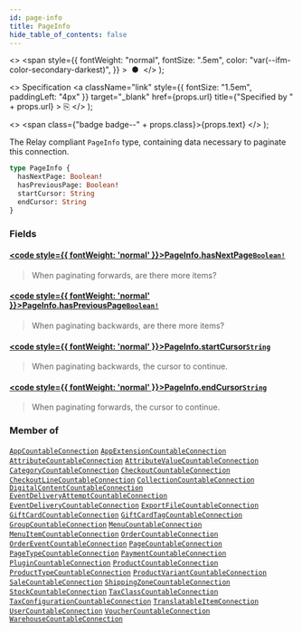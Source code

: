 ```yaml
---
id: page-info
title: PageInfo
hide_table_of_contents: false
---
```


  <>
    <span
      style={{
        fontWeight: "normal",
        fontSize: ".5em",
        color: "var(--ifm-color-secondary-darkest)",
      }}
    >
      &nbsp;●&nbsp;
    </span>
  </>
);

  <>
    Specification
    <a
      className="link"
      style={{ fontSize: "1.5em", paddingLeft: "4px" }}
      target="\_blank"
      href={props.url}
      title={"Specified by " + props.url}
    >
      ⎘
    </a>
  </>
);

  <>
    <span class={"badge badge--" + props.class}>{props.text}</span>
  </>
);

The Relay compliant `PageInfo` type, containing data necessary to paginate this connection.

```graphql
type PageInfo {
  hasNextPage: Boolean!
  hasPreviousPage: Boolean!
  startCursor: String
  endCursor: String
}
```

### Fields

#### [<code style={{ fontWeight: 'normal' }}>PageInfo.<b>hasNextPage</b></code>](#)<Bullet />[`Boolean!`](../../../developer/api-reference/scalars/boolean) <Badge class="secondary" text="non-null"/> <Badge class="secondary" text="scalar"/>

> When paginating forwards, are there more items?

#### [<code style={{ fontWeight: 'normal' }}>PageInfo.<b>hasPreviousPage</b></code>](#)<Bullet />[`Boolean!`](../../../developer/api-reference/scalars/boolean) <Badge class="secondary" text="non-null"/> <Badge class="secondary" text="scalar"/>

> When paginating backwards, are there more items?

#### [<code style={{ fontWeight: 'normal' }}>PageInfo.<b>startCursor</b></code>](#)<Bullet />[`String`](../../../developer/api-reference/scalars/string) <Badge class="secondary" text="scalar"/>

> When paginating backwards, the cursor to continue.

#### [<code style={{ fontWeight: 'normal' }}>PageInfo.<b>endCursor</b></code>](#)<Bullet />[`String`](../../../developer/api-reference/scalars/string) <Badge class="secondary" text="scalar"/>

> When paginating forwards, the cursor to continue.

### Member of

[`AppCountableConnection`](../../../developer/api-reference/objects/app-countable-connection) <Badge class="secondary" text="object"/><Bullet />[`AppExtensionCountableConnection`](../../../developer/api-reference/objects/app-extension-countable-connection) <Badge class="secondary" text="object"/><Bullet />[`AttributeCountableConnection`](../../../developer/api-reference/objects/attribute-countable-connection) <Badge class="secondary" text="object"/><Bullet />[`AttributeValueCountableConnection`](../../../developer/api-reference/objects/attribute-value-countable-connection) <Badge class="secondary" text="object"/><Bullet />[`CategoryCountableConnection`](../../../developer/api-reference/objects/category-countable-connection) <Badge class="secondary" text="object"/><Bullet />[`CheckoutCountableConnection`](../../../developer/api-reference/objects/checkout-countable-connection) <Badge class="secondary" text="object"/><Bullet />[`CheckoutLineCountableConnection`](../../../developer/api-reference/objects/checkout-line-countable-connection) <Badge class="secondary" text="object"/><Bullet />[`CollectionCountableConnection`](../../../developer/api-reference/objects/collection-countable-connection) <Badge class="secondary" text="object"/><Bullet />[`DigitalContentCountableConnection`](../../../developer/api-reference/objects/digital-content-countable-connection) <Badge class="secondary" text="object"/><Bullet />[`EventDeliveryAttemptCountableConnection`](../../../developer/api-reference/objects/event-delivery-attempt-countable-connection) <Badge class="secondary" text="object"/><Bullet />[`EventDeliveryCountableConnection`](../../../developer/api-reference/objects/event-delivery-countable-connection) <Badge class="secondary" text="object"/><Bullet />[`ExportFileCountableConnection`](../../../developer/api-reference/objects/export-file-countable-connection) <Badge class="secondary" text="object"/><Bullet />[`GiftCardCountableConnection`](../../../developer/api-reference/objects/gift-card-countable-connection) <Badge class="secondary" text="object"/><Bullet />[`GiftCardTagCountableConnection`](../../../developer/api-reference/objects/gift-card-tag-countable-connection) <Badge class="secondary" text="object"/><Bullet />[`GroupCountableConnection`](../../../developer/api-reference/objects/group-countable-connection) <Badge class="secondary" text="object"/><Bullet />[`MenuCountableConnection`](../../../developer/api-reference/objects/menu-countable-connection) <Badge class="secondary" text="object"/><Bullet />[`MenuItemCountableConnection`](../../../developer/api-reference/objects/menu-item-countable-connection) <Badge class="secondary" text="object"/><Bullet />[`OrderCountableConnection`](../../../developer/api-reference/objects/order-countable-connection) <Badge class="secondary" text="object"/><Bullet />[`OrderEventCountableConnection`](../../../developer/api-reference/objects/order-event-countable-connection) <Badge class="secondary" text="object"/><Bullet />[`PageCountableConnection`](../../../developer/api-reference/objects/page-countable-connection) <Badge class="secondary" text="object"/><Bullet />[`PageTypeCountableConnection`](../../../developer/api-reference/objects/page-type-countable-connection) <Badge class="secondary" text="object"/><Bullet />[`PaymentCountableConnection`](../../../developer/api-reference/objects/payment-countable-connection) <Badge class="secondary" text="object"/><Bullet />[`PluginCountableConnection`](../../../developer/api-reference/objects/plugin-countable-connection) <Badge class="secondary" text="object"/><Bullet />[`ProductCountableConnection`](../../../developer/api-reference/objects/product-countable-connection) <Badge class="secondary" text="object"/><Bullet />[`ProductTypeCountableConnection`](../../../developer/api-reference/objects/product-type-countable-connection) <Badge class="secondary" text="object"/><Bullet />[`ProductVariantCountableConnection`](../../../developer/api-reference/objects/product-variant-countable-connection) <Badge class="secondary" text="object"/><Bullet />[`SaleCountableConnection`](../../../developer/api-reference/objects/sale-countable-connection) <Badge class="secondary" text="object"/><Bullet />[`ShippingZoneCountableConnection`](../../../developer/api-reference/objects/shipping-zone-countable-connection) <Badge class="secondary" text="object"/><Bullet />[`StockCountableConnection`](../../../developer/api-reference/objects/stock-countable-connection) <Badge class="secondary" text="object"/><Bullet />[`TaxClassCountableConnection`](../../../developer/api-reference/objects/tax-class-countable-connection) <Badge class="secondary" text="object"/><Bullet />[`TaxConfigurationCountableConnection`](../../../developer/api-reference/objects/tax-configuration-countable-connection) <Badge class="secondary" text="object"/><Bullet />[`TranslatableItemConnection`](../../../developer/api-reference/objects/translatable-item-connection) <Badge class="secondary" text="object"/><Bullet />[`UserCountableConnection`](../../../developer/api-reference/objects/user-countable-connection) <Badge class="secondary" text="object"/><Bullet />[`VoucherCountableConnection`](../../../developer/api-reference/objects/voucher-countable-connection) <Badge class="secondary" text="object"/><Bullet />[`WarehouseCountableConnection`](../../../developer/api-reference/objects/warehouse-countable-connection) <Badge class="secondary" text="object"/>
